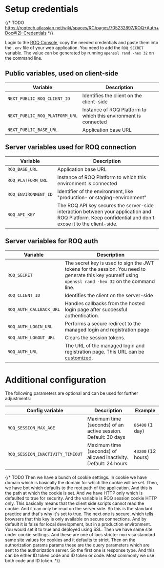 
# Setup credentials

{/* TODO https://roqtech.atlassian.net/wiki/spaces/RC/pages/705232897/ROQ+Auth+Doc#(2)-Credentials */}

Login to the [ROQ Console](https://console.roq.tech/), copy the needed credentials and paste them into the `.env` file of
your web application. You need to add the `ROQ_SECRET` variable. The value can be generated by
running `openssl rand -hex 32` on the
command line.

## Public variables, used on client-side

| Variable                       | Description                                                     |
|--------------------------------|-----------------------------------------------------------------|
| `NEXT_PUBLIC_ROQ_CLIENT_ID`    | Identifies the client on the client-side                        | 
| `NEXT_PUBLIC_ROQ_PLATFORM_URL` | Instance of ROQ Platform to which this environment is connected |
| `NEXT_PUBLIC_BASE_URL`         | Application base URL                                            |

## Server variables used for ROQ connection

| Variable             | Description                                                                                                                                             |
|----------------------|---------------------------------------------------------------------------------------------------------------------------------------------------------|
| `ROQ_BASE_URL`       | Application base URL                                                                                                                                    |
| `ROQ_PLATFORM_URL`   | Instance of ROQ Platform to which this environment is connected                                                                                         |
| `ROQ_ENVIRONMENT_ID` | Identifier of the environment, like "production- or staging-environment"                                                                                |
| `ROQ_API_KEY`        | The ROQ API key secures the server-side interaction between your application and ROQ Platform. Keep confidential and don't exose it to the client-side. |

## Server variables for ROQ auth

| Variable                | Description                                                                                                                                             |
|-------------------------|---------------------------------------------------------------------------------------------------------------------------------------------------------|
| `ROQ_SECRET`            | The secret key is used to sign the JWT tokens for the session. You need to generate this key yourself using `openssl rand -hex 32` on the command line. |
| `ROQ_CLIENT_ID`         | Identifies the client on the server-side                                                                                                                |
| `ROQ_AUTH_CALLBACK_URL` | Handles callbacks from the hosted login page after successful authentication.                                                                           |
| `ROQ_AUTH_LOGIN_URL`    | Performs a secure redirect to the managed login and registration page                                                                                   |                                                                                                                                      
| `ROQ_AUTH_LOGOUT_URL`   | Clears the session tokens.                                                                                                                              |
| `ROQ_AUTH_URL`          | The URL of the managed login and registration page. This URL can be [customized](/authentication/advanced-topics/custom-domain).                        |

# Additional configuration

The following parameters are optional and can be used for further adjustments:

| Config variable                  | Description                                                     | Example            |
|----------------------------------|-----------------------------------------------------------------|--------------------|
| `ROQ_SESSION_MAX_AGE`            | Maximum time (seconds) of an active session. Default: 30 days   | `86400` (1 day)    |
| `ROQ_SESSION_INACTIVITY_TIMEOUT` | Maximum time (seconds) of allowed inactivity. Default: 24 hours | `43200` (12 hours) |
|                                  |                                                                 |                    |

{/* TODO Then we have a bunch of cookie settings. In cookie we have domain which is basically the domain for
which the cookie will be set. Then, we have bot which defaults to the root path of the application. And this is the path
at which the cookie is set. And we have HTTP only which is defaulted to true for security. And the variable is ROQ
session cookie HTTP only. This basically means that the client side scripts cannot read the cookie. And it can only be
read on the server side. So this is the standard practice and that's why it's set to true. The next one is secure, which
tells browsers that this key is only available on secure connections. And by default it is false for local development,
but in a production environment. You would set it to true and deployed using SSL. Then we have same site under cookie
settings. And these are one of lacs stricter non visa standard same site values for cookies and it defaults to strict.
Then on the authorization params params these are the query parameters which are sent to the authorization server. So
the first one is response type. And this can be either ID token code and ID token or code. Most commonly we use both
code and ID token. */}